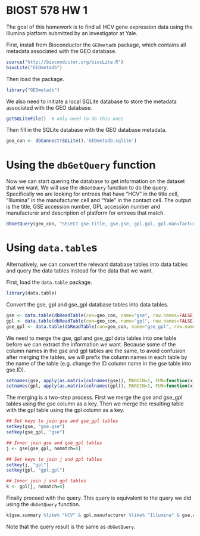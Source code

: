 BIOST 578 HW 1  
========================================================


The goal of this homework is to find all HCV gene expression data using the Illumina platform submitted by an investigator at Yale.

First, install from Bioconductor the `GEOmetadb` package, which contains all metadata associated with the GEO database.  

```r
source("http://bioconductor.org/biocLite.R")
biocLite("GEOmetadb")
```

Then load the package. 

```r
library("GEOmetadb")
```

We also need to initiate a local SQLite database to store the metadata associated with the GEO database.

```r
getSQLiteFile()  # only need to do this once 
```

Then fill in the SQLite database with the GEO database metadata. 

```r
geo_con <- dbConnect(SQLite(),'GEOmetadb.sqlite')
```

# Using the `dbGetQuery` function

Now we can start quering the database to get information on the dataset that we want. We will use the `dbGetQuery` function to do the query. Specifically we are looking for entrees that have "HCV" in the title cell, "Illumina" in the manufacturer cell and "Yale" in the contact cell. The output is the title, GSE accession number, GPL accession number and manufacturer and description of platform for entrees that match. 

```r
dbGetQuery(geo_con, "SELECT gse.title, gse.gse, gpl.gpl, gpl.manufacturer, gpl.technology FROM (gse JOIN gse_gpl ON gse.gse=gse_gpl.gse) j JOIN gpl ON j.gpl=gpl.gpl WHERE gse.summary LIKE '%HCV%' AND gpl.manufacturer LIKE '%Illumina%' AND gse.contact LIKE '%Yale%';")
```

# Using `data.table`s

Alternatively, we can convert the relevant database tables into data tables and query the data tables instead for the data that we want.

First, load the `data.table` package. 

```r
library(data.table)
```

Convert the gse, gpl and gse_gpl database tables into data tables.

```r
gse <- data.table(dbReadTable(con=geo_con, name="gse", row.names=FALSE, header=TRUE, sep="\t"))
gpl <- data.table(dbReadTable(con=geo_con, name="gpl", row.names=FALSE, header=TRUE, sep="\t"))
gse_gpl <- data.table(dbReadTable(con=geo_con, name="gse_gpl", row.names=FALSE, header=TRUE, sep="\t"))
```

We need to merge the gse, gpl and gse_gpl data tables into one table before we can extract the information we want. Because some of the column names in the gse and gpl tables are the same, to avoid confusion after merging the tables, we will prefix the column names in each table by the name of the table (e.g. change the ID column name in the gse table into gse.ID).

```r
setnames(gse, apply(as.matrix(colnames(gse)), MARGIN=1, FUN=function(x) {paste0("gse.", x)}))
setnames(gpl, apply(as.matrix(colnames(gpl)), MARGIN=1, FUN=function(x) {paste0("gpl.", x)}))
```

The merging is a two-step process. First we merge the gse and gse_gpl tables using the gse column as a key. Then we merge the resulting table with the gpl table using the gpl column as a key.

```r
## Set keys to join gse and gse_gpl tables
setkey(gse, "gse.gse")
setkey(gse_gpl, "gse")

## Inner join gse and gse_gpl tables
j <- gse[gse_gpl, nomatch=0]

## Set keys to join j and gpl tables
setkey(j, "gpl")
setkey(gpl, "gpl.gpl")

## Inner join j and gpl tables
k <- gpl[j, nomatch=0]
```

Finally proceed with the query. This query is equivalent to the query we did using the `dbGetQuery` function.

```r
k[gse.summary %like% "HCV" & gpl.manufacturer %like% "Illumina" & gse.contact %like% "Yale", list(gse.title, gse.gse, gpl.gpl, gpl.technology)]
```

Note that the query result is the same as `dbGetQuery`.